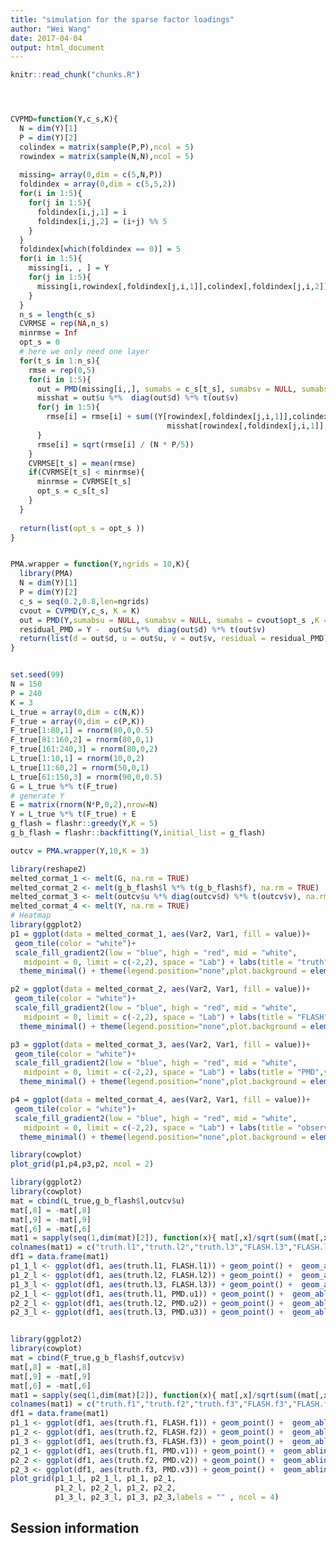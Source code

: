 ```yaml
---
title: "simulation for the sparse factor loadings"
author: "Wei Wang"
date: 2017-04-04
output: html_document
---
```


<!-- The file analysis/chunks.R contains chunks that define default settings
shared across the workflowr files. -->
```r
knitr::read_chunk("chunks.R")
```

<!-- Update knitr chunk options -->
```r
```

<!-- Insert the date the file was last updated -->
```r
```

<!-- Insert the code version (Git commit SHA1) if Git repository exists and R
 package git2r is installed -->
```r
```

<!-- Add your analysis here -->

```r

CVPMD=function(Y,c_s,K){
  N = dim(Y)[1]
  P = dim(Y)[2]
  colindex = matrix(sample(P,P),ncol = 5)
  rowindex = matrix(sample(N,N),ncol = 5)
  
  missing= array(0,dim = c(5,N,P))
  foldindex = array(0,dim = c(5,5,2))
  for(i in 1:5){
    for(j in 1:5){
      foldindex[i,j,1] = i
      foldindex[i,j,2] = (i+j) %% 5
    }
  }
  foldindex[which(foldindex == 0)] = 5
  for(i in 1:5){
    missing[i, , ] = Y
    for(j in 1:5){
      missing[i,rowindex[,foldindex[j,i,1]],colindex[,foldindex[j,i,2]]] = NA
    }
  }
  n_s = length(c_s)
  CVRMSE = rep(NA,n_s)
  minrmse = Inf
  opt_s = 0
  # here we only need one layer
  for(t_s in 1:n_s){
    rmse = rep(0,5)
    for(i in 1:5){
      out = PMD(missing[i,,], sumabs = c_s[t_s], sumabsv = NULL, sumabsu = NULL,K = K)
      misshat = out$u %*%  diag(out$d) %*% t(out$v)
      for(j in 1:5){
        rmse[i] = rmse[i] + sum((Y[rowindex[,foldindex[j,i,1]],colindex[,foldindex[j,i,2]]] - 
                                   misshat[rowindex[,foldindex[j,i,1]],colindex[,foldindex[j,i,2]]])^2)
      }
      rmse[i] = sqrt(rmse[i] / (N * P/5))
    }
    CVRMSE[t_s] = mean(rmse)
    if(CVRMSE[t_s] < minrmse){
      minrmse = CVRMSE[t_s]
      opt_s = c_s[t_s]
    }
  }
  
  return(list(opt_s = opt_s ))
}


PMA.wrapper = function(Y,ngrids = 10,K){
  library(PMA)
  N = dim(Y)[1]
  P = dim(Y)[2]
  c_s = seq(0.2,0.8,len=ngrids)
  cvout = CVPMD(Y,c_s, K = K)
  out = PMD(Y,sumabsu = NULL, sumabsv = NULL, sumabs = cvout$opt_s ,K = K)
  residual_PMD = Y -  out$u %*%  diag(out$d) %*% t(out$v)
  return(list(d = out$d, u = out$u, v = out$v, residual = residual_PMD))
}



```


```r
set.seed(99)
N = 150
P = 240
K = 3
L_true = array(0,dim = c(N,K))
F_true = array(0,dim = c(P,K))
F_true[1:80,1] = rnorm(80,0,0.5)
F_true[81:160,2] = rnorm(80,0,1)
F_true[161:240,3] = rnorm(80,0,2)
L_true[1:10,1] = rnorm(10,0,2)
L_true[11:60,2] = rnorm(50,0,1)
L_true[61:150,3] = rnorm(90,0,0.5)
G = L_true %*% t(F_true)
# generate Y
E = matrix(rnorm(N*P,0,2),nrow=N)
Y = L_true %*% t(F_true) + E
g_flash = flashr::greedy(Y,K = 5)
g_b_flash = flashr::backfitting(Y,initial_list = g_flash)

outcv = PMA.wrapper(Y,10,K = 3)
```

```r
library(reshape2)
melted_cormat_1 <- melt(G, na.rm = TRUE)
melted_cormat_2 <- melt(g_b_flash$l %*% t(g_b_flash$f), na.rm = TRUE)
melted_cormat_3 <- melt(outcv$u %*% diag(outcv$d) %*% t(outcv$v), na.rm = TRUE)
melted_cormat_4 <- melt(Y, na.rm = TRUE)
# Heatmap
library(ggplot2)
p1 = ggplot(data = melted_cormat_1, aes(Var2, Var1, fill = value))+
 geom_tile(color = "white")+
 scale_fill_gradient2(low = "blue", high = "red", mid = "white", 
   midpoint = 0, limit = c(-2,2), space = "Lab") + labs(title = "truth", y = "sample", x = "variable") +
  theme_minimal() + theme(legend.position="none",plot.background = element_rect()) 

p2 = ggplot(data = melted_cormat_2, aes(Var2, Var1, fill = value))+
 geom_tile(color = "white")+
 scale_fill_gradient2(low = "blue", high = "red", mid = "white", 
   midpoint = 0, limit = c(-2,2), space = "Lab") + labs(title = "FLASH",y = "sample", x = "variable") +
  theme_minimal() + theme(legend.position="none",plot.background = element_rect())

p3 = ggplot(data = melted_cormat_3, aes(Var2, Var1, fill = value))+
 geom_tile(color = "white")+
 scale_fill_gradient2(low = "blue", high = "red", mid = "white", 
   midpoint = 0, limit = c(-2,2), space = "Lab") + labs(title = "PMD",y = "sample", x = "variable") +
  theme_minimal() + theme(legend.position="none",plot.background = element_rect())

p4 = ggplot(data = melted_cormat_4, aes(Var2, Var1, fill = value))+
 geom_tile(color = "white")+
 scale_fill_gradient2(low = "blue", high = "red", mid = "white", 
   midpoint = 0, limit = c(-2,2), space = "Lab") + labs(title = "observed data",y = "sample", x = "variable") +
  theme_minimal() + theme(legend.position="none",plot.background = element_rect())

library(cowplot)
plot_grid(p1,p4,p3,p2, ncol = 2)
```


```r
library(ggplot2)
library(cowplot)
mat = cbind(L_true,g_b_flash$l,outcv$u)
mat[,8] = -mat[,8]
mat[,9] = -mat[,9]
mat[,6] = -mat[,6]
mat1 = sapply(seq(1,dim(mat)[2]), function(x){ mat[,x]/sqrt(sum((mat[,x])^2)) } )
colnames(mat1) = c("truth.l1","truth.l2","truth.l3","FLASH.l3","FLASH.l2","FLASH.l1","PMD.u3","PMD.u2","PMD.u1")
df1 = data.frame(mat1)
p1_1_l <- ggplot(df1, aes(truth.l1, FLASH.l1)) + geom_point() +  geom_abline(intercept = 0, slope = 1)+theme_gray() + ggtitle("loading 1 (FLASH)")
p1_2_l <- ggplot(df1, aes(truth.l2, FLASH.l2)) + geom_point() +  geom_abline(intercept = 0, slope = 1)+theme_gray() + ggtitle("loading 2 (FLASH)")
p1_3_l <- ggplot(df1, aes(truth.l3, FLASH.l3)) + geom_point() +  geom_abline(intercept = 0, slope = 1)+theme_gray() + ggtitle("loading 3 (FLASH)")
p2_1_l <- ggplot(df1, aes(truth.l1, PMD.u1)) + geom_point() +  geom_abline(intercept = 0, slope = 1)+theme_gray() + ggtitle("loading 1 (PMD)")
p2_2_l <- ggplot(df1, aes(truth.l2, PMD.u2)) + geom_point() +  geom_abline(intercept = 0, slope = 1)+theme_gray() + ggtitle("loading 2 (PMD)")
p2_3_l <- ggplot(df1, aes(truth.l3, PMD.u3)) + geom_point() +  geom_abline(intercept = 0, slope = 1)+theme_gray() + ggtitle("loading 3 (PMD)")


library(ggplot2)
library(cowplot)
mat = cbind(F_true,g_b_flash$f,outcv$v)
mat[,8] = -mat[,8]
mat[,9] = -mat[,9]
mat[,6] = -mat[,6]
mat1 = sapply(seq(1,dim(mat)[2]), function(x){ mat[,x]/sqrt(sum((mat[,x])^2)) } )
colnames(mat1) = c("truth.f1","truth.f2","truth.f3","FLASH.f3","FLASH.f2","FLASH.f1","PMD.v3","PMD.v2","PMD.v1")
df1 = data.frame(mat1)
p1_1 <- ggplot(df1, aes(truth.f1, FLASH.f1)) + geom_point() +  geom_abline(intercept = 0, slope = 1)+theme_gray() + ggtitle("factor 1 (FLASH)")
p1_2 <- ggplot(df1, aes(truth.f2, FLASH.f2)) + geom_point() +  geom_abline(intercept = 0, slope = 1)+theme_gray() + ggtitle("factor 2 (FLASH)")
p1_3 <- ggplot(df1, aes(truth.f3, FLASH.f3)) + geom_point() +  geom_abline(intercept = 0, slope = 1)+theme_gray() + ggtitle("factor 3 (FLASH)")
p2_1 <- ggplot(df1, aes(truth.f1, PMD.v1)) + geom_point() +  geom_abline(intercept = 0, slope = 1)+theme_gray() + ggtitle("factor 1 (PMD)")
p2_2 <- ggplot(df1, aes(truth.f2, PMD.v2)) + geom_point() +  geom_abline(intercept = 0, slope = 1)+theme_gray() + ggtitle("factor 2 (PMD)")
p2_3 <- ggplot(df1, aes(truth.f3, PMD.v3)) + geom_point() +  geom_abline(intercept = 0, slope = 1)+theme_gray() + ggtitle("factor 3 (PMD)")
plot_grid(p1_1_l, p2_1_l, p1_1, p2_1,
          p1_2_l, p2_2_l, p1_2, p2_2,
          p1_3_l, p2_3_l, p1_3, p2_3,labels = "" , ncol = 4)
```

## Session information

<!-- Insert the session information into the document -->
```r
```
